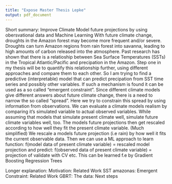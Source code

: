 ```yaml
---
title: "Expose Master Thesis Lepke"
output: pdf_document
---
```

Short summary:
Improve Climate Model future projections by 
using obersvational data and Machine Learning
With future climate change, droughts in the Amazon forest may become more
frequent and/or severe. Droughts can turn Amazon regions from
rain forest into savanna, leading to high amounts of carbon
released into the atmosphere.
Past research has shown that there is a relatioship between
Sea Surface Temperatures (SSTs) in the Tropical Atlantic/Pacific and
precipation in the Amazon.
Step one in my thesis will be to quantify this relationship further,
using different approaches and compare them to each other.
So I am trying to find a predictive (interpretable) model
that can predict precipation from SST time series and possibly other variables.
If such a mechanism is found it can be used as a so called "emergent
constraint".
Since different climate models give different answers about future climate change,
there is a need to narrow the so called "spread".
Here we try to constrain this spread by using information from observations.
We can evaluate a climate models realism by comparing it's simulated variable
to actual observed variables. While assuming that models that simulate present climate
well, simulate future climate variables well, too.
The models future projections then get rescaled according to how well they fit
the present climate variable.
(Much simplified) We rescale a models future projection (i.e rain) by how well it fits the current observable data.
Then we can use a ML approach to
learn function: 
f(model data of present climate variable) = rescaled model projection and
predict: f(observed data of present climate variable) = projection of
validate with CV etc.
This can be learned f.e by Gradient Boosting Regression Trees


Longer explanation:
Motivation:
Related Work SST amazonas:
Emergent Constraint:
Related Work GBRT:
The data:
Next steps

